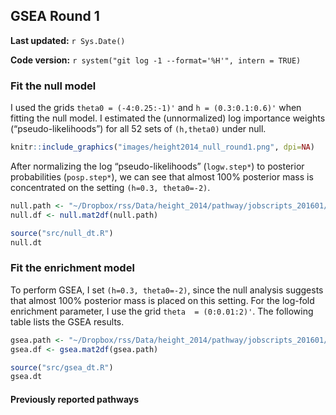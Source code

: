 ## GSEA Round 1 {#height2014-2}

**Last updated:** `r Sys.Date()`

**Code version:** `r system("git log -1 --format='%H'", intern = TRUE)`

### Fit the null model

I used the grids `theta0 = (-4:0.25:-1)'` and `h = (0.3:0.1:0.6)'` when fitting the null model. I estimated the (unnormalized) log importance weights ("pseudo-likelihoods") for all 52 sets of `(h,theta0)` under null. 

```r
knitr::include_graphics("images/height2014_null_round1.png", dpi=NA)
```

After normalizing the log "pseudo-likelihoods" (`logw.step*`) to posterior probabilities (`posp.step*`), we can see that almost 100% posterior mass is concentrated on the setting `(h=0.3, theta0=-2)`.
```r
null.path <- "~/Dropbox/rss/Data/height_2014/pathway/jobscripts_201601/height2014_null_201603.mat"
null.df <- null.mat2df(null.path)
```

```r
source("src/null_dt.R")
null.dt
```

### Fit the enrichment model

To perform GSEA, I set `(h=0.3, theta0=-2)`, since the null analysis suggests that almost 100% posterior mass is placed on this setting. For the log-fold enrichment parameter, I use the grid `theta  = (0:0.01:2)'`. The following table lists the GSEA results. 
```r
gsea.path <- "~/Dropbox/rss/Data/height_2014/pathway/jobscripts_201601/height2014_pathway_201604.mat"
gsea.df <- gsea.mat2df(gsea.path) 
```

```r
source("src/gsea_dt.R")
gsea.dt
```

#### Previously reported pathways




